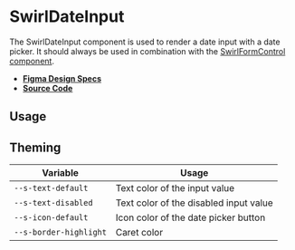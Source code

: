 
<Meta title="Components/SwirlDateInput" />

# SwirlDateInput

The SwirlDateInput component is used to render a date input with a date picker.
It should always be used in combination with the
[SwirlFormControl component](?path=/docs/components-swirlformcontrol--docs).

- **[Figma Design Specs](#)**
- **[Source Code](https://github.com/flip-corp/swirl/tree/main/packages/swirl-components/src/components/swirl-date-input)**

## Usage

<Canvas of={Stories.SwirlDateInput} sourceState="shown"></Canvas>

<Controls of={Stories.SwirlDateInput} />

## Theming

| Variable               | Usage                                  |
| ---------------------- | -------------------------------------- |
| `--s-text-default`     | Text color of the input value          |
| `--s-text-disabled`    | Text color of the disabled input value |
| `--s-icon-default`     | Icon color of the date picker button   |
| `--s-border-highlight` | Caret color                            |
